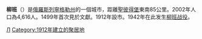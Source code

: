 {{coord|59|21|N|31|15|E|display=title}}
'''柳班'''（{{lang-ru|Люба́нь}}）是[[俄羅斯|俄羅斯]][[列寧格勒州|列寧格勒州]]的一個城市，距離[[聖彼得堡|聖彼得堡]]東南85公里。2002年人口為4,616人。1499年首次見於文獻。1912年設市。1942年在此发生[[柳班战役|柳班战役]]。

{{列寧格勒州行政區劃}}

[[Category:列寧格勒州城市|Л]]
[[Category:1912年建立的聚居地|Category:1912年建立的聚居地]]